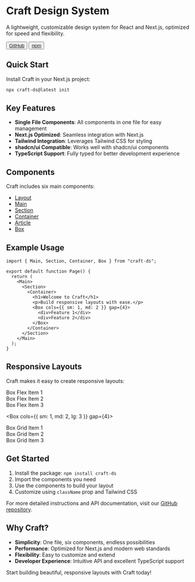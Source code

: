 
# Craft Design System

A lightweight, customizable design system for React and Next.js, optimized for speed and flexibility.

<Box gap={2} className="not-prose mt-4">
  <Button asChild>
    <a
      href="https://github.com/brijr/craft"
      target="_blank"
      rel="noopener noreferrer"
    >
      GitHub
    </a>
  </Button>
  <Button asChild variant="outline">
    <a
      href="https://www.npmjs.com/package/craft-ds"
      target="_blank"
      rel="noopener noreferrer"
    >
      npm
    </a>
  </Button>
</Box>

## Quick Start

Install Craft in your Next.js project:

```bash
npx craft-ds@latest init
```

## Key Features

- **Single File Components**: All components in one file for easy management
- **Next.js Optimized**: Seamless integration with Next.js
- **Tailwind Integration**: Leverages Tailwind CSS for styling
- **shadcn/ui Compatible**: Works well with shadcn/ui components
- **TypeScript Support**: Fully typed for better development experience

## Components

Craft includes six main components:

- [Layout](/layout)
- [Main](/main)
- [Section](/section)
- [Container](/container)
- [Article](/article)
- [Box](/box)

## Example Usage

```tsx
import { Main, Section, Container, Box } from "craft-ds";

export default function Page() {
  return (
    <Main>
      <Section>
        <Container>
          <h1>Welcome to Craft</h1>
          <p>Build responsive layouts with ease.</p>
          <Box cols={{ sm: 1, md: 2 }} gap={4}>
            <div>Feature 1</div>
            <div>Feature 2</div>
          </Box>
        </Container>
      </Section>
    </Main>
  );
}
```

## Responsive Layouts

Craft makes it easy to create responsive layouts:

<Box gap={4} className="mb-4">
  <div className="p-4 bg-muted">Box Flex Item 1</div>
  <div className="p-4 bg-muted">Box Flex Item 2</div>
  <div className="p-4 bg-muted">Box Flex Item 3</div>
</Box>

<Box cols={{ sm: 1, md: 2, lg: 3 }} gap={4}>
  <div className="p-4 bg-muted">Box Grid Item 1</div>
  <div className="p-4 bg-muted">Box Grid Item 2</div>
  <div className="p-4 bg-muted">Box Grid Item 3</div>
</Box>

## Get Started

1. Install the package: `npm install craft-ds`
2. Import the components you need
3. Use the components to build your layout
4. Customize using `className` prop and Tailwind CSS

For more detailed instructions and API documentation, visit our [GitHub repository](https://github.com/brijr/craft).

## Why Craft?

- **Simplicity**: One file, six components, endless possibilities
- **Performance**: Optimized for Next.js and modern web standards
- **Flexibility**: Easy to customize and extend
- **Developer Experience**: Intuitive API and excellent TypeScript support

Start building beautiful, responsive layouts with Craft today!
